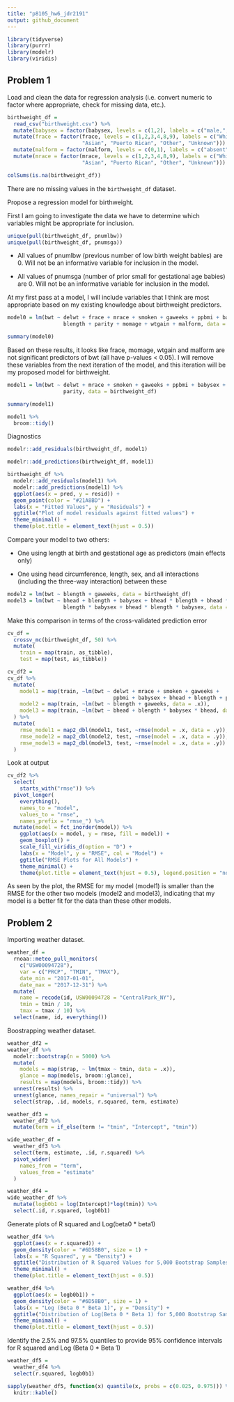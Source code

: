 ```yaml
---
title: "p8105_hw6_jdr2191"
output: github_document
---
```


```r
library(tidyverse)
library(purrr)
library(modelr)
library(viridis)
```

## Problem 1

Load and clean the data for regression analysis (i.e. convert numeric to factor where appropriate, check for missing data, etc.).
```r
birthweight_df = 
  read_csv("birthweight.csv") %>%
  mutate(babysex = factor(babysex, levels = c(1,2), labels = c("male,", "female"))) %>%
  mutate(frace = factor(frace, levels = c(1,2,3,4,8,9), labels = c("White", "Black",
                        "Asian", "Puerto Rican", "Other", "Unknown"))) %>%
  mutate(malform = factor(malform, levels = c(0,1), labels = c("absent", "present"))) %>%
  mutate(mrace = factor(mrace, levels = c(1,2,3,4,8,9), labels = c("White", "Black",
                        "Asian", "Puerto Rican", "Other", "Unknown")))

colSums(is.na(birthweight_df))
```
There are no missing values in the `birthweight_df` dataset.

Propose a regression model for birthweight. 

First I am going to investigate the data we have to determine which variables might be appropriate for inclusion. 
```r
unique(pull(birthweight_df, pnumlbw))
unique(pull(birthweight_df, pnumsga))
```
* All values of pnumlbw (previous number of low birth weight babies) are 0. Will not be an informative variable for inclusion in the model. 

* All values of pnumsga (number of prior small for gestational age babies) are 0. Will not be an informative variable for inclusion in the model. 

At my first pass at a model, I will include variables that I think are most appropriate based on my existing knowledge about birthweight predictors. 

```r
model0 = lm(bwt ~ delwt + frace + mrace + smoken + gaweeks + ppbmi + babysex + bhead +
                  blength + parity + momage + wtgain + malform, data = birthweight_df)

summary(model0)
```
Based on these results, it looks like frace, momage, wtgain and malform are not significant predictors of bwt (all have p-values < 0.05). I will remove these variables from the next iteration of the model, and this iteration will be my proposed model for birthweight. 

```r
model1 = lm(bwt ~ delwt + mrace + smoken + gaweeks + ppbmi + babysex + bhead + blength + 
                  parity, data = birthweight_df)

summary(model1)

model1 %>%
  broom::tidy()
```

Diagnostics
```r
modelr::add_residuals(birthweight_df, model1)

modelr::add_predictions(birthweight_df, model1)

birthweight_df %>%
  modelr::add_residuals(model1) %>%
  modelr::add_predictions(model1) %>%
  ggplot(aes(x = pred, y = resid)) +
  geom_point(color = "#21A8BD") +
  labs(x = "Fitted Values", y = "Residuals") + 
  ggtitle("Plot of model residuals against fitted values") +
  theme_minimal() +
  theme(plot.title = element_text(hjust = 0.5)) 
```

Compare your model to two others:

* One using length at birth and gestational age as predictors (main effects only)

* One using head circumference, length, sex, and all interactions (including the three-way interaction) between these

```r
model2 = lm(bwt ~ blength + gaweeks, data = birthweight_df)
model3 = lm(bwt ~ bhead + blength + babysex + bhead * blength + bhead * babysex +
                  blength * babysex + bhead * blength * babysex, data = birthweight_df)
```

Make this comparison in terms of the cross-validated prediction error
```r
cv_df =
  crossv_mc(birthweight_df, 50) %>%
  mutate(
    train = map(train, as_tibble),
    test = map(test, as_tibble))

cv_df2 = 
cv_df %>%
  mutate(
    model1 = map(train, ~lm(bwt ~ delwt + mrace + smoken + gaweeks + 
                                  ppbmi + babysex + bhead + blength + parity, data = .x)), 
    model2 = map(train, ~lm(bwt ~ blength + gaweeks, data = .x)), 
    model3 = map(train, ~lm(bwt ~ bhead + blength * babysex * bhead, data = .x))
  ) %>%
  mutate(
    rmse_model1 = map2_dbl(model1, test, ~rmse(model = .x, data = .y)), 
    rmse_model2 = map2_dbl(model2, test, ~rmse(model = .x, data = .y)),
    rmse_model3 = map2_dbl(model3, test, ~rmse(model = .x, data = .y))
  )
```

Look at output
```r
cv_df2 %>% 
  select(
    starts_with("rmse")) %>% 
  pivot_longer(
    everything(),
    names_to = "model", 
    values_to = "rmse",
    names_prefix = "rmse_") %>% 
  mutate(model = fct_inorder(model)) %>% 
    ggplot(aes(x = model, y = rmse, fill = model)) +
    geom_boxplot() +
    scale_fill_viridis_d(option = "D") +
    labs(x = "Model", y = "RMSE", col = "Model") +
    ggtitle("RMSE Plots for All Models") +
    theme_minimal() +
    theme(plot.title = element_text(hjust = 0.5), legend.position = "none")
```

As seen by the plot, the RMSE for my model (model1) is smaller than the RMSE for the other two models (model2 and model3), indicating that my model is a better fit for the data than these other models.

## Problem 2

Importing weather dataset. 
```r
weather_df = 
  rnoaa::meteo_pull_monitors(
    c("USW00094728"),
    var = c("PRCP", "TMIN", "TMAX"), 
    date_min = "2017-01-01",
    date_max = "2017-12-31") %>%
  mutate(
    name = recode(id, USW00094728 = "CentralPark_NY"),
    tmin = tmin / 10,
    tmax = tmax / 10) %>%
  select(name, id, everything())
```

Boostrapping weather dataset. 
```r
weather_df2 =
weather_df %>% 
  modelr::bootstrap(n = 5000) %>% 
  mutate(
    models = map(strap, ~ lm(tmax ~ tmin, data = .x)),
    glance = map(models, broom::glance),
    results = map(models, broom::tidy)) %>%
  unnest(results) %>%
  unnest(glance, names_repair = "universal") %>%
  select(strap, .id, models, r.squared, term, estimate)

weather_df3 = 
  weather_df2 %>%
  mutate(term = if_else(term != "tmin", "Intercept", "tmin"))

wide_weather_df = 
  weather_df3 %>%
  select(term, estimate, .id, r.squared) %>%
  pivot_wider(
    names_from = "term",
    values_from = "estimate"
  ) 

weather_df4 = 
wide_weather_df %>%
  mutate(logb0b1 = log(Intercept)*log(tmin)) %>%
  select(.id, r.squared, logb0b1) 
```

Generate plots of R squared and Log(beta0 * beta1)
```r
weather_df4 %>%
  ggplot(aes(x = r.squared)) + 
  geom_density(color = "#6D58B0", size = 1) +
  labs(x = "R Squared", y = "Density") +
  ggtitle("Distribution of R Squared Values for 5,000 Bootstrap Samples") +
  theme_minimal() +
  theme(plot.title = element_text(hjust = 0.5)) 

weather_df4 %>%
  ggplot(aes(x = logb0b1)) + 
  geom_density(color = "#6D58B0", size = 1) +
  labs(x = "Log (Beta 0 * Beta 1)", y = "Density") +
  ggtitle("Distribution of Log(Beta 0 * Beta 1) for 5,000 Bootstrap Samples") +
  theme_minimal() +
  theme(plot.title = element_text(hjust = 0.5)) 
```

Identify the 2.5% and 97.5% quantiles to provide 95% confidence intervals for R squared and Log (Beta 0 * Beta 1)

```r
weather_df5 = 
  weather_df4 %>%
  select(r.squared, logb0b1)

sapply(weather_df5, function(x) quantile(x, probs = c(0.025, 0.975))) %>%
  knitr::kable()
```


